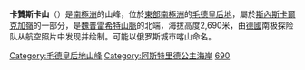 {{coord|71|58|S|13|15|E|source:GNIS|display=title}}

'''卡贊斯卡山'''（{{lang-en|Kazanskaya Mountain}}）是[[南極洲|南極洲]]的山峰，位於[[東部南極洲|東部南極洲]]的[[毛德皇后地|毛德皇后地]]，屬於[[斯內斯卡爾克加嶺|斯內斯卡爾克加嶺]]的一部分，是[[魏普雷希特山脈|魏普雷希特山脈]]的北端，海拔高度2,690米，由[[德國|德國]]南极探险队从航空照片中发现并绘制。可能以俄罗斯城市喀山命名。

{{DEFAULTSORT:Kazanskaya Mountain}}
[[Category:毛德皇后地山峰|Category:毛德皇后地山峰]]
[[Category:阿斯特里德公主海岸|Category:阿斯特里德公主海岸]]
[[Category:海拔2000公尺至2999公尺的南極洲山峰|690]]

{{PrincessAstridCoast-geo-stub}}